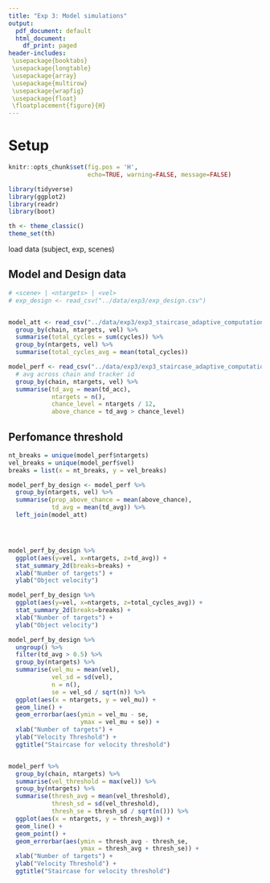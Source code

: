 ```yaml
---
title: "Exp 3: Model simulations"
output:
  pdf_document: default
  html_document:
    df_print: paged
header-includes:
 \usepackage{booktabs}
 \usepackage{longtable}
 \usepackage{array}
 \usepackage{multirow}
 \usepackage{wrapfig}
 \usepackage{float}
 \floatplacement{figure}{H}
---
```


# Setup

```r
knitr::opts_chunk$set(fig.pos = 'H', 
                      echo=TRUE, warning=FALSE, message=FALSE)

library(tidyverse)
library(ggplot2)
library(readr)
library(boot)

th <- theme_classic()
theme_set(th)
```

load data (subject, exp, scenes)


## Model and Design data

```r

# <scene> | <ntargets> | <vel> 
# exp_design <- read_csv("../data/exp3/exp_design.csv")


model_att <- read_csv("../data/exp3/exp3_staircase_adaptive_computation_td_att.csv") %>%
  group_by(chain, ntargets, vel) %>%
  summarise(total_cycles = sum(cycles)) %>%
  group_by(ntargets, vel) %>%
  summarise(total_cycles_avg = mean(total_cycles))

model_perf <- read_csv("../data/exp3/exp3_staircase_adaptive_computation_td_perf.csv") %>%
  # avg across chain and tracker id
  group_by(chain, ntargets, vel) %>%
  summarise(td_avg = mean(td_acc),
            ntargets = n(),
            chance_level = ntargets / 12,
            above_chance = td_avg > chance_level) 

```

## Perfomance threshold


```r

nt_breaks = unique(model_perf$ntargets)
vel_breaks = unique(model_perf$vel)
breaks = list(x = nt_breaks, y = vel_breaks)

model_perf_by_design <- model_perf %>%
  group_by(ntargets, vel) %>%
  summarise(prop_above_chance = mean(above_chance),
            td_avg = mean(td_avg)) %>%
  left_join(model_att)




model_perf_by_design %>%
  ggplot(aes(y=vel, x=ntargets, z=td_avg)) +
  stat_summary_2d(breaks=breaks) + 
  xlab("Number of targets") + 
  ylab("Object velocity")

model_perf_by_design %>%
  ggplot(aes(y=vel, x=ntargets, z=total_cycles_avg)) +
  stat_summary_2d(breaks=breaks) + 
  xlab("Number of targets") + 
  ylab("Object velocity")
```
```r


model_perf_by_design %>%
  ungroup() %>%
  filter(td_avg > 0.5) %>%
  group_by(ntargets) %>%
  summarise(vel_mu = mean(vel),
            vel_sd = sd(vel),
            n = n(),
            se = vel_sd / sqrt(n)) %>%
  ggplot(aes(x = ntargets, y = vel_mu)) + 
  geom_line() + 
  geom_errorbar(aes(ymin = vel_mu - se,
                    ymax = vel_mu + se)) + 
  xlab("Number of targets") + 
  ylab("Velocity Threshold") + 
  ggtitle("Staircase for velocity threshold")


model_perf %>%
  group_by(chain, ntargets) %>%
  summarise(vel_threshold = max(vel)) %>%
  group_by(ntargets) %>%
  summarise(thresh_avg = mean(vel_threshold),
            thresh_sd = sd(vel_threshold),
            thresh_se = thresh_sd / sqrt(n())) %>%
  ggplot(aes(x = ntargets, y = thresh_avg)) + 
  geom_line() + 
  geom_point() + 
  geom_errorbar(aes(ymin = thresh_avg - thresh_se,
                    ymax = thresh_avg + thresh_se)) + 
  xlab("Number of targets") + 
  ylab("Velocity Threshold") + 
  ggtitle("Staircase for velocity threshold")

```